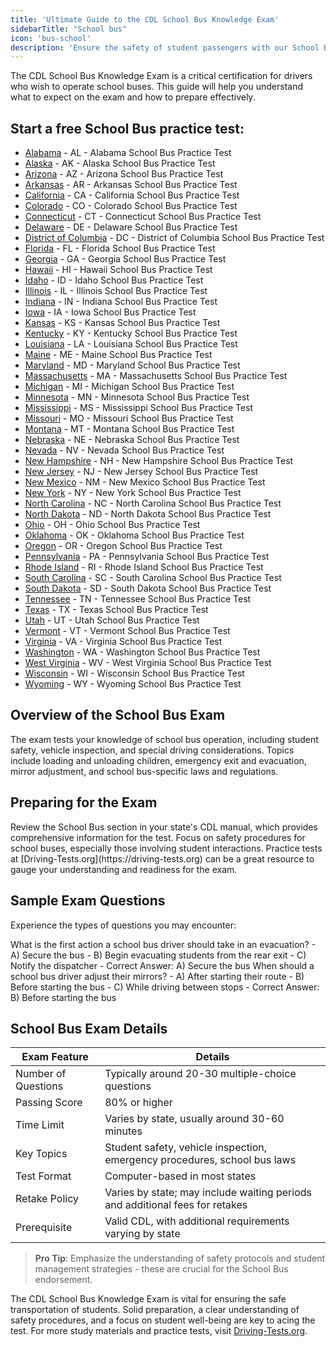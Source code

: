 ```yaml
---
title: 'Ultimate Guide to the CDL School Bus Knowledge Exam'
sidebarTitle: "School bus"
icon: 'bus-school'
description: 'Ensure the safety of student passengers with our School Bus test guide, covering operational and safety measures.'
---
```

<Snippet file="andrei.mdx" />

The CDL School Bus Knowledge Exam is a critical certification for drivers who wish to operate school buses. This guide will help you understand what to expect on the exam and how to prepare effectively.

## Start a free School Bus practice test:

- [Alabama](https://driving-tests.org/alabama/#cdl-school-bus) - AL - Alabama School Bus Practice Test
- [Alaska](https://driving-tests.org/alaska/#cdl-school-bus) - AK - Alaska School Bus Practice Test
- [Arizona](https://driving-tests.org/arizona/#cdl-school-bus) - AZ - Arizona School Bus Practice Test
- [Arkansas](https://driving-tests.org/arkansas/#cdl-school-bus) - AR - Arkansas School Bus Practice Test
- [California](https://driving-tests.org/california/#cdl-school-bus) - CA - California School Bus Practice Test
- [Colorado](https://driving-tests.org/colorado/#cdl-school-bus) - CO - Colorado School Bus Practice Test
- [Connecticut](https://driving-tests.org/connecticut/#cdl-school-bus) - CT - Connecticut School Bus Practice Test
- [Delaware](https://driving-tests.org/delaware/#cdl-school-bus) - DE - Delaware School Bus Practice Test
- [District of Columbia](https://driving-tests.org/district-columbia/#cdl-school-bus) - DC - District of Columbia School Bus Practice Test
- [Florida](https://driving-tests.org/florida/#cdl-school-bus) - FL - Florida School Bus Practice Test
- [Georgia](https://driving-tests.org/georgia/#cdl-school-bus) - GA - Georgia School Bus Practice Test
- [Hawaii](https://driving-tests.org/hawaii/#cdl-school-bus) - HI - Hawaii School Bus Practice Test
- [Idaho](https://driving-tests.org/idaho/#cdl-school-bus) - ID - Idaho School Bus Practice Test
- [Illinois](https://driving-tests.org/illinois/#cdl-school-bus) - IL - Illinois School Bus Practice Test
- [Indiana](https://driving-tests.org/indiana/#cdl-school-bus) - IN - Indiana School Bus Practice Test
- [Iowa](https://driving-tests.org/iowa/#cdl-school-bus) - IA - Iowa School Bus Practice Test
- [Kansas](https://driving-tests.org/kansas/#cdl-school-bus) - KS - Kansas School Bus Practice Test
- [Kentucky](https://driving-tests.org/kentucky/#cdl-school-bus) - KY - Kentucky School Bus Practice Test
- [Louisiana](https://driving-tests.org/louisiana/#cdl-school-bus) - LA - Louisiana School Bus Practice Test
- [Maine](https://driving-tests.org/maine/#cdl-school-bus) - ME - Maine School Bus Practice Test
- [Maryland](https://driving-tests.org/maryland/#cdl-school-bus) - MD - Maryland School Bus Practice Test
- [Massachusetts](https://driving-tests.org/massachusetts/#cdl-school-bus) - MA - Massachusetts School Bus Practice Test
- [Michigan](https://driving-tests.org/michigan/#cdl-school-bus) - MI - Michigan School Bus Practice Test
- [Minnesota](https://driving-tests.org/minnesota/#cdl-school-bus) - MN - Minnesota School Bus Practice Test
- [Mississippi](https://driving-tests.org/mississippi/#cdl-school-bus) - MS - Mississippi School Bus Practice Test
- [Missouri](https://driving-tests.org/missouri/#cdl-school-bus) - MO - Missouri School Bus Practice Test
- [Montana](https://driving-tests.org/montana/#cdl-school-bus) - MT - Montana School Bus Practice Test
- [Nebraska](https://driving-tests.org/nebraska/#cdl-school-bus) - NE - Nebraska School Bus Practice Test
- [Nevada](https://driving-tests.org/nevada/#cdl-school-bus) - NV - Nevada School Bus Practice Test
- [New Hampshire](https://driving-tests.org/new-hampshire/#cdl-school-bus) - NH - New Hampshire School Bus Practice Test
- [New Jersey](https://driving-tests.org/new-jersey/#cdl-school-bus) - NJ - New Jersey School Bus Practice Test
- [New Mexico](https://driving-tests.org/new-mexico/#cdl-school-bus) - NM - New Mexico School Bus Practice Test
- [New York](https://driving-tests.org/new-york/#cdl-school-bus) - NY - New York School Bus Practice Test
- [North Carolina](https://driving-tests.org/north-carolina/#cdl-school-bus) - NC - North Carolina School Bus Practice Test
- [North Dakota](https://driving-tests.org/north-dakota/#cdl-school-bus) - ND - North Dakota School Bus Practice Test
- [Ohio](https://driving-tests.org/ohio/#cdl-school-bus) - OH - Ohio School Bus Practice Test
- [Oklahoma](https://driving-tests.org/oklahoma/#cdl-school-bus) - OK - Oklahoma School Bus Practice Test
- [Oregon](https://driving-tests.org/oregon/#cdl-school-bus) - OR - Oregon School Bus Practice Test
- [Pennsylvania](https://driving-tests.org/pennsylvania/#cdl-school-bus) - PA - Pennsylvania School Bus Practice Test
- [Rhode Island](https://driving-tests.org/rhode-island/#cdl-school-bus) - RI - Rhode Island School Bus Practice Test
- [South Carolina](https://driving-tests.org/south-carolina/#cdl-school-bus) - SC - South Carolina School Bus Practice Test
- [South Dakota](https://driving-tests.org/south-dakota/#cdl-school-bus) - SD - South Dakota School Bus Practice Test
- [Tennessee](https://driving-tests.org/tennessee/#cdl-school-bus) - TN - Tennessee School Bus Practice Test
- [Texas](https://driving-tests.org/texas/#cdl-school-bus) - TX - Texas School Bus Practice Test
- [Utah](https://driving-tests.org/utah/#cdl-school-bus) - UT - Utah School Bus Practice Test
- [Vermont](https://driving-tests.org/vermont/#cdl-school-bus) - VT - Vermont School Bus Practice Test
- [Virginia](https://driving-tests.org/virginia/#cdl-school-bus) - VA - Virginia School Bus Practice Test
- [Washington](https://driving-tests.org/washington/#cdl-school-bus) - WA - Washington School Bus Practice Test
- [West Virginia](https://driving-tests.org/west-virginia/#cdl-school-bus) - WV - West Virginia School Bus Practice Test
- [Wisconsin](https://driving-tests.org/wisconsin/#cdl-school-bus) - WI - Wisconsin School Bus Practice Test
- [Wyoming](https://driving-tests.org/wyoming/#cdl-school-bus) - WY - Wyoming School Bus Practice Test


## Overview of the School Bus Exam

<AccordionGroup>
  <Accordion title="Exam Focus">
    The exam tests your knowledge of school bus operation, including student safety, vehicle inspection, and special driving considerations.
  </Accordion>

  <Accordion title="Key Topics">
    Topics include loading and unloading children, emergency exit and evacuation, mirror adjustment, and school bus-specific laws and regulations.
  </Accordion>
</AccordionGroup>

## Preparing for the Exam

<Steps>
  <Step title="Study the CDL Manual">
    Review the School Bus section in your state's CDL manual, which provides comprehensive information for the test.
  </Step>

  <Step title="Practice School Bus Safety Protocols">
    Focus on safety procedures for school buses, especially those involving student interactions.
  </Step>

  <Step title="Utilize Practice Tests">
    Practice tests at [Driving-Tests.org](https://driving-tests.org) can be a great resource to gauge your understanding and readiness for the exam.
  </Step>
</Steps>

## Sample Exam Questions

Experience the types of questions you may encounter:

<AccordionGroup>
  <Accordion title="Question 1: Evacuation Procedures">
    What is the first action a school bus driver should take in an evacuation?
    - A) Secure the bus
    - B) Begin evacuating students from the rear exit
    - C) Notify the dispatcher
    - Correct Answer: A) Secure the bus
  </Accordion>

  <Accordion title="Question 2: Mirror Checks">
    When should a school bus driver adjust their mirrors?
    - A) After starting their route
    - B) Before starting the bus
    - C) While driving between stops
    - Correct Answer: B) Before starting the bus
  </Accordion>
</AccordionGroup>

## School Bus Exam Details

| Exam Feature           | Details                                           |
|------------------------|---------------------------------------------------|
| Number of Questions    | Typically around 20-30 multiple-choice questions  |
| Passing Score          | 80% or higher                                     |
| Time Limit             | Varies by state, usually around 30-60 minutes     |
| Key Topics             | Student safety, vehicle inspection, emergency procedures, school bus laws |
| Test Format            | Computer-based in most states                     |
| Retake Policy          | Varies by state; may include waiting periods and additional fees for retakes |
| Prerequisite           | Valid CDL, with additional requirements varying by state |

> **Pro Tip**: Emphasize the understanding of safety protocols and student management strategies - these are crucial for the School Bus endorsement.

<Snippet file="school-bus-endorsement-diagram.mdx" />

The CDL School Bus Knowledge Exam is vital for ensuring the safe transportation of students. Solid preparation, a clear understanding of safety procedures, and a focus on student well-being are key to acing the test. For more study materials and practice tests, visit [Driving-Tests.org](https://driving-tests.org).

<Snippet file="cdl-premium.mdx" />
